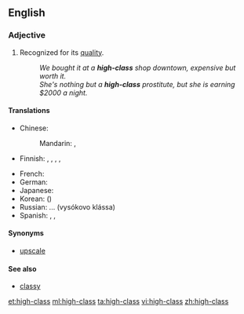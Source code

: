 ==English==

===Adjective===
{{en-adj}}

# Recognized for its [[quality]].
#: ''We bought it at a '''high-class''' shop downtown, expensive but worth it.''
#: ''She's nothing but a '''high-class''' prostitute, but she is earning $2000 a night.''

====Translations====
{{trans-top|recognized for quality}}
* Chinese:
*: Mandarin: {{t|cmn|高級|sc=Hani}}, {{t+|cmn|高级|tr=gāojí|sc=Hani}}
* Finnish: {{t|fi|korkealaatuinen}}, {{t|fi|korkealuokkainen}}, {{t+|fi|laadukas}}, {{t|fi|tasokas}}, {{t|fi|korkeatasoinen}}
{{trans-mid}}
* French: {{t+|fr|haut de gamme|m|f}}
* German: {{t+|de|gehoben}}
* Japanese: {{t+|ja|高級|tr=こうきゅうな, kōkyū-na|alt=高級な|sc=Jpan}}
* Korean: {{t+|ko|고급|sc=Kore}} ({{t+|ko|高級|sc=Kore}})
* Russian: ... {{l|ru|высокий|высокого}} {{l|ru|класс|класса}} (vysókovo klássa)
* Spanish: {{t|es|de [[nivel alto]]}}, {{t+|es|lujoso}}, {{t+|es|exclusivo}}
{{trans-bottom}}

====Synonyms====
* [[upscale]]

====See also====
* [[classy]]

[[et:high-class]]
[[ml:high-class]]
[[ta:high-class]]
[[vi:high-class]]
[[zh:high-class]]
